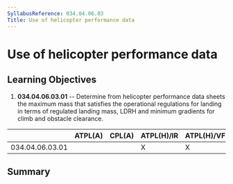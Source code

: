 ```yaml
---
SyllabusReference: 034.04.06.03
Title: Use of helicopter performance data
---
```


# Use of helicopter performance data

## Learning Objectives

1.  **034.04.06.03.01** -- Determine from helicopter performance data sheets the
    maximum mass that satisfies the operational regulations for landing in terms
    of regulated landing mass, LDRH and minimum gradients for climb and obstacle
    clearance.

|                 | ATPL(A) | CPL(A) | ATPL(H)/IR | ATPL(H)/VFR | CPL(H) | IR  | CBIR(A) |
| --------------- | ------- | ------ | ---------- | ----------- | ------ | --- | ------- |
| 034.04.06.03.01 |         |        | X          | X           |        |     |         |

## Summary
